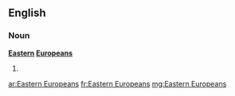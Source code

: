 ==English==

===Noun===
'''[[eastern|Eastern]] [[Europeans]]'''

# {{plural of|Eastern European}}

[[ar:Eastern Europeans]]
[[fr:Eastern Europeans]]
[[mg:Eastern Europeans]]